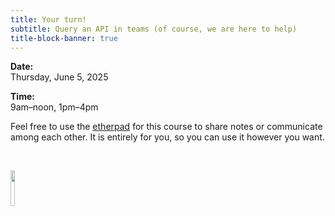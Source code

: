 ```yaml
---
title: Your turn!
subtitle: Query an API in teams (of course, we are here to help)
title-block-banner: true
---
```


:::{.topdef}

**Date:** \
Thursday, June 5, 2025

**Time:** \
9am–noon, 1pm–4pm

:::

:::{.note}

Feel free to use the [etherpad](https://etherpad.wikimedia.org/p/dhsi25) for this course to share notes or communicate among each other. It is entirely for you, so you can use it however you want.

:::

<br>

![](/img/logo_dhsi.png){fig-alt="frontlogo" fig-align="center" width="12%"}
